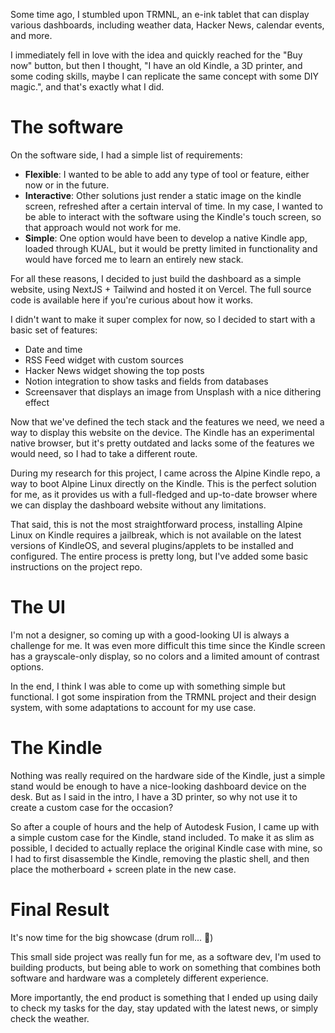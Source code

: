 

Some time ago, I stumbled upon <Link href="https://usetrmnl.com/" underline accentColor="random">TRMNL</Link>, an e-ink tablet that can display various dashboards, including weather data, Hacker News, calendar events, and more.

<MarkdownImage alt="TRMNL Homepage" src={TrmnlImage} rounded="md" showCaption />

I immediately fell in love with the idea and quickly reached for the "Buy now" button, but then I thought, "I have an old Kindle, a 3D printer, and some coding skills, maybe I can replicate the same concept with some DIY magic.", and that's exactly what I did.

# The software

On the software side, I had a simple list of requirements:

- **Flexible**: I wanted to be able to add any type of tool or feature, either now or in the future.
- **Interactive**: Other solutions just render a static image on the kindle screen, refreshed after a certain interval of time. In my case, I wanted to be able to interact with the software using the Kindle's touch screen, so that approach would not work for me.
- **Simple**: One option would have been to develop a native Kindle app, loaded through <Link href="https://www.mobileread.com/forums/showthread.php?t=203326" underline accentColor="random">KUAL</Link>, but it would be pretty limited in functionality and would have forced me to learn an entirely new stack.

For all these reasons, I decided to just build the dashboard as a simple website, using NextJS + Tailwind and hosted it on Vercel. The full source code is available <Link href="https://github.com/AlexPagnotta/kindle-dash" underline accentColor="random">here</Link> if you're curious about how it works.

I didn't want to make it super complex for now, so I decided to start with a basic set of features:

- Date and time
- RSS Feed widget with custom sources
- Hacker News widget showing the top posts
- Notion integration to show tasks and fields from databases
- Screensaver that displays an image from Unsplash with a nice dithering effect

Now that we've defined the tech stack and the features we need, we need a way to display this website on the device. The Kindle has an experimental native browser, but it's pretty outdated and lacks some of the features we would need, so I had to take a different route.

During my research for this project, I came across the <Link href="https://github.com/schuhumi/alpine_kindle">Alpine Kindle repo</Link>, a way to boot Alpine Linux directly on the Kindle. This is the perfect solution for me, as it provides us with a full-fledged and up-to-date browser where we can display the dashboard website without any limitations.

That said, this is not the most straightforward process, installing Alpine Linux on Kindle requires a jailbreak, which is not available on the latest versions of KindleOS, and several plugins/applets to be installed and configured. The entire process is pretty long, but I've added some basic instructions on the <Link href="https://github.com/AlexPagnotta/kindle-dash?tab=readme-ov-file#instructions" underline accentColor="random">project repo</Link>.

# The UI

I'm not a designer, so coming up with a good-looking UI is always a challenge for me. It was even more difficult this time since the Kindle screen has a grayscale-only display, so no colors and a limited amount of contrast options.

In the end, I think I was able to come up with something simple but functional. I got some inspiration from the TRMNL project and <Link href="https://usetrmnl.com/framework" underline accentColor="random">their design system</Link>, with some adaptations to account for my use case.

<MarkdownImage alt="Figma design" src={FigmaImage} wide rounded="md" />

# The Kindle

Nothing was really required on the hardware side of the Kindle, just a simple stand would be enough to have a nice-looking dashboard device on the desk. But as I said in the intro, I have a 3D printer, so why not use it to create a custom case for the occasion?

So after a couple of hours and the help of Autodesk Fusion, I came up with a simple custom case for the Kindle, stand included. To make it as slim as possible, I decided to actually replace the original Kindle case with mine, so I had to first disassemble the Kindle, removing the plastic shell, and then place the motherboard + screen plate in the new case.

<MarkdownImage alt="Autodesk Fusion Project" src={Model3DImage} wide rounded="md" />

# Final Result

It's now time for the big showcase (drum roll... 🥁)

<MarkdownImage alt="Home Screen" src={KindleHomeImage} rounded="md" showCaption />
<MarkdownImage alt="News Screen" src={KindleNewsImage} rounded="md" showCaption />
<MarkdownImage alt="Tasks Screen" src={KindleTasksImage} rounded="md" showCaption />
<MarkdownImage alt="Screensaver Feature" src={KindleScreensaverImage} rounded="md" showCaption />
<MarkdownImage alt="Back of the Custom Case" src={KindleBackImage} rounded="md" showCaption />

This small side project was really fun for me, as a software dev, I'm used to building products, but being able to work on something that combines both software and hardware was a completely different experience.

More importantly, the end product is something that I ended up using daily to check my tasks for the day, stay updated with the latest news, or simply check the weather.

<MarkdownFooter />
